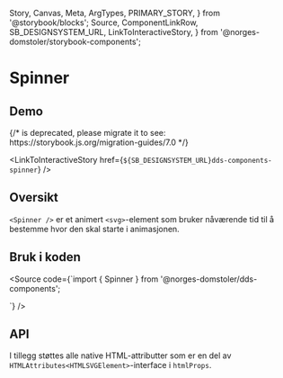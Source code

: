   Story,
  Canvas,
  Meta,
  ArgTypes,
  PRIMARY_STORY,
} from '@storybook/blocks';
  Source,
  ComponentLinkRow,
  SB_DESIGNSYSTEM_URL,
  LinkToInteractiveStory,
} from '@norges-domstoler/storybook-components';

<Meta of={SpinnerStories} />

# Spinner

<ComponentLinkRow
  docsHref="https://design.domstol.no/987b33f71/p/37e415-spinner/b/7539bc"
  githubHref="https://github.com/domstolene/designsystem/tree/main/packages/components/src/components/Spinner"
/>

## Demo

<Canvas>
  {/* <Story id="dds-components-spinner--default" /> is deprecated, please migrate it to <Story of={referenceToStory} /> see: https://storybook.js.org/migration-guides/7.0 */}

  <Story id="dds-components-spinner--default" />
</Canvas>

<LinkToInteractiveStory href={`${SB_DESIGNSYSTEM_URL}dds-components-spinner`} />

## Oversikt

`<Spinner />` er et animert `<svg>`-element som bruker nåværende tid til å bestemme hvor den skal starte i animasjonen.

## Bruk i koden

<Source
  code={`import { Spinner } from '@norges-domstoler/dds-components';

<Spinner />
`} />

## API

<ArgTypes story={PRIMARY_STORY} />

I tillegg støttes alle native HTML-attributter som er en del av `HTMLAttributes<HTMLSVGElement>`-interface i `htmlProps`.
